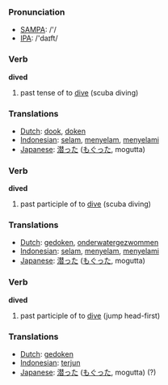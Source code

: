 === Pronunciation ===
*[[w:SAMPA|SAMPA]]: /'/
*[[w:IPA|IPA]]: /'daɪft/

=== Verb ===

'''dived'''

# past tense of to [[dive]] (scuba diving)

=== Translations ===
*[[Dutch]]: [[dook]], [[doken]]
*[[Indonesian]]: [[selam]], [[selam|menyelam]], [[selam|menyelami]]
*[[Japanese]]: [[潜った]] ([[もぐった]], mogutta)

=== Verb ===

'''dived'''

# past participle of to [[dive]] (scuba diving)

=== Translations ===
*[[Dutch]]: [[gedoken]], [[onderwatergezwommen]]
*[[Indonesian]]: [[selam]], [[selam|menyelam]], [[selam|menyelami]]
*[[Japanese]]: [[潜った]] ([[もぐった]], mogutta)


=== Verb ===

'''dived'''

# past participle of to [[dive]] (jump head-first)

=== Translations ===
*[[Dutch]]: [[gedoken]]
*[[Indonesian]]: [[terjun]]
*[[Japanese]]: [[潜った]] ([[もぐった]], mogutta) (?)
